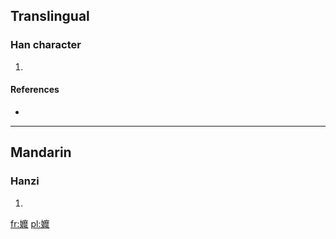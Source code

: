 ==Translingual==

===Han character===
{{Han char|rn=38|rad=女|as=19|sn=22|four=|canj=女戈木卜 (VIDY)}}

# {{defn|Han|sort=女19}}

====References====
* {{Han ref|kx=0274.210|dkj=06910|dj=0542.390|hdz=21091.090|uh=5B4A|ud=23370}}

----

==Mandarin==

===Hanzi===
{{cmn-hanzi|pin=[[mǐ]] ([[mi3]])|wg=mi<sup>3</sup>}}

# {{defn|lang=cmn|sort=女19}}

[[fr:孊]]
[[pl:孊]]